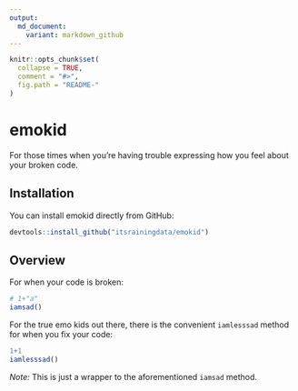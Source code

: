 ```yaml
---
output:
  md_document:
    variant: markdown_github
---
```


```r
knitr::opts_chunk$set(
  collapse = TRUE,
  comment = "#>",
  fig.path = "README-"
)
```

# emokid

For those times when you're having trouble expressing how you feel about your broken code.

## Installation

You can install emokid directly from GitHub:

```R
devtools::install_github("itsrainingdata/emokid")
```

## Overview

For when your code is broken:
```R
# 1+"a"
iamsad()
```

For the true emo kids out there, there is the convenient `iamlesssad` method for when you fix your code:
```R
1+1
iamlesssad()
```

*Note:* This is just a wrapper to the aforementioned `iamsad` method.
